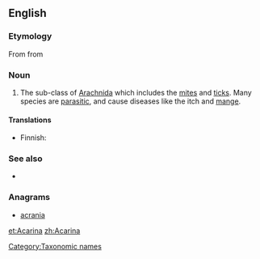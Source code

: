 ==English==

===Etymology===
{{wikipedia}}
From {{etyl|NL.}} from {{etyl|grc|en}} {{term|ἀκαρί||mite|tr=akari|lang=grc|sc=polytonic}}

===Noun===
{{infl|en|noun|g=p}}

# {{zoology}} The sub-class of [[Arachnida]] which includes the [[mite]]s and [[tick]]s. Many species are [[parasitic]], and cause diseases like the itch and [[mange]].

====Translations====
{{trans-top|sub-class of Arachnida}}
* Finnish: {{t|fi|punkit|p}}
{{trans-mid}}
{{trans-bottom}}

===See also===
* {{specieslite}}

===Anagrams===
* [[acrania#English|acrania]]

[[Category:Taxonomic names]]

[[et:Acarina]]
[[zh:Acarina]]